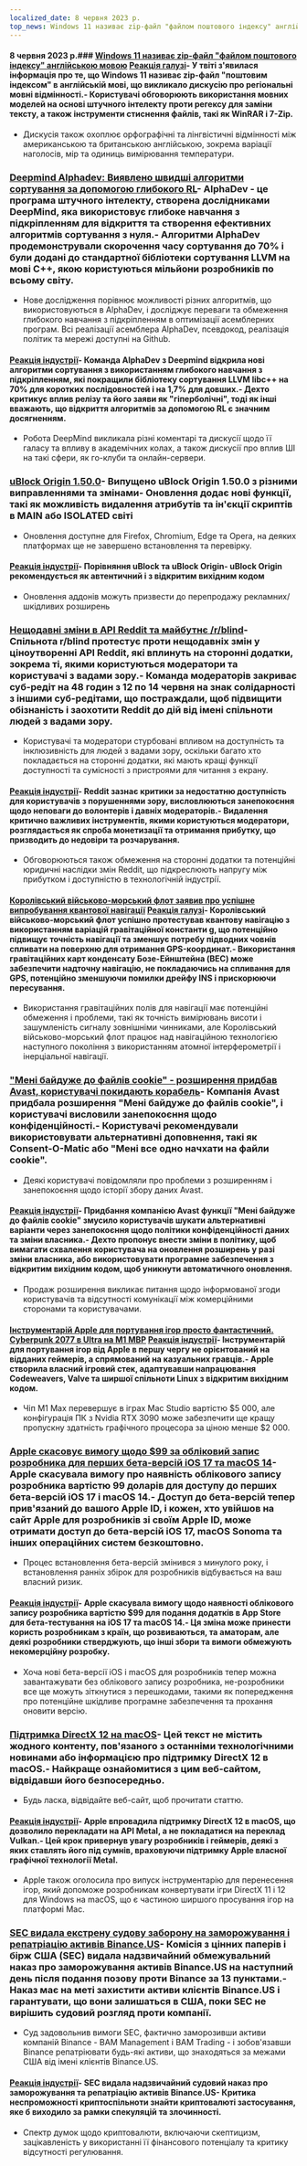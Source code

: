 ```yaml
---
localized_date: 8 червня 2023 р.
top_news: Windows 11 називає zip-файл "файлом поштового індексу" англійською мовою
---
```




<CallToAction />

<Steps>

#### 8 червня 2023 р.### [Windows 11 називає zip-файл "файлом поштового індексу" англійською мовою](https://twitter.com/JymFox/status/1665799627377975300) [Реакція галузі](http://news.ycombinator.com/item?id=36231313)- У твіті з'явилася інформація про те, що Windows 11 називає zip-файл "поштовим індексом" в англійській мові, що викликало дискусію про регіональні мовні відмінності.- Користувачі обговорюють використання мовних моделей на основі штучного інтелекту проти регексу для заміни тексту, а також інструменти стиснення файлів, такі як WinRAR і 7-Zip.

- Дискусія також охоплює орфографічні та лінгвістичні відмінності між американською та британською англійською, зокрема варіації наголосів, мір та одиниць вимірювання температури.

### [Deepmind Alphadev: Виявлено швидші алгоритми сортування за допомогою глибокого RL](https://www.nature.com/articles/s41586-023-06004-9)- AlphaDev - це програма штучного інтелекту, створена дослідниками DeepMind, яка використовує глибоке навчання з підкріпленням для відкриття та створення ефективних алгоритмів сортування з нуля.- Алгоритми AlphaDev продемонстрували скорочення часу сортування до 70% і були додані до стандартної бібліотеки сортування LLVM на мові C++, якою користуються мільйони розробників по всьому світу.

- Нове дослідження порівнює можливості різних алгоритмів, що використовуються в AlphaDev, і досліджує переваги та обмеження глибокого навчання з підкріпленням в оптимізації асемблерних програм. Всі реалізації асемблера AlphaDev, псевдокод, реалізація політик та мережі доступні на Github.

#### [Реакція індустрії](http://news.ycombinator.com/item?id=36228125)- Команда AlphaDev з Deepmind відкрила нові алгоритми сортування з використанням глибокого навчання з підкріпленням, які покращили бібліотеку сортування LLVM libc++ на 70% для коротких послідовностей і на 1,7% для довших.- Дехто критикує вплив релізу та його заяви як "гіперболічні", тоді як інші вважають, що відкриття алгоритмів за допомогою RL є значним досягненням.

- Робота DeepMind викликала різні коментарі та дискусії щодо її галасу та впливу в академічних колах, а також дискусії про вплив ШІ на такі сфери, як го-клуби та онлайн-сервери.

### [uBlock Origin 1.50.0](https://github.com/gorhill/uBlock/releases/tag/1.50.0)- Випущено uBlock Origin 1.50.0 з різними виправленнями та змінами- Оновлення додає нові функції, такі як можливість видалення атрибутів та ін'єкції скриптів в MAIN або ISOLATED світі

- Оновлення доступне для Firefox, Chromium, Edge та Opera, на деяких платформах ще не завершено встановлення та перевірку.

#### [Реакція індустрії](http://news.ycombinator.com/item?id=36227411)- Порівняння uBlock та uBlock Origin- uBlock Origin рекомендується як автентичний і з відкритим вихідним кодом

- Оновлення аддонів можуть призвести до перепродажу рекламних/шкідливих розширень

### [Нещодавні зміни в API Reddit та майбутнє /r/blind](https://old.reddit.com/r/Blind/comments/13zr8h2/reddits_recently_announced_api_changes_and_the/)- Спільнота r/blind протестує проти нещодавніх змін у ціноутворенні API Reddit, які вплинуть на сторонні додатки, зокрема ті, якими користуються модератори та користувачі з вадами зору.- Команда модераторів закриває суб-редіт на 48 годин з 12 по 14 червня на знак солідарності з іншими суб-редітами, що постраждали, щоб підвищити обізнаність і заохотити Reddit до дій від імені спільноти людей з вадами зору.

- Користувачі та модератори стурбовані впливом на доступність та інклюзивність для людей з вадами зору, оскільки багато хто покладається на сторонні додатки, які мають кращі функції доступності та сумісності з пристроями для читання з екрану.

#### [Реакція індустрії](http://news.ycombinator.com/item?id=36231016)- Reddit зазнає критики за недостатню доступність для користувачів з порушеннями зору, висловлюються занепокоєння щодо неповаги до волонтерів і давніх модераторів.- Видалення критично важливих інструментів, якими користуються модератори, розглядається як спроба монетизації та отримання прибутку, що призводить до недовіри та розчарування.

- Обговорюються також обмеження на сторонні додатки та потенційні юридичні наслідки змін Reddit, що підкреслюють напругу між прибутком і доступністю в технологічній індустрії.

#### [Королівський військово-морський флот заявив про успішне випробування квантової навігації](https://thequantuminsider.com/2023/06/06/royal-navy-says-quantum-navigation-test-a-success/) [Реакція галузі](http://news.ycombinator.com/item?id=36222625)- Королівський військово-морський флот успішно протестував квантову навігацію з використанням варіацій гравітаційної константи g, що потенційно підвищує точність навігації та зменшує потребу підводних човнів спливати на поверхню для отримання GPS-координат.- Використання гравітаційних карт конденсату Бозе-Ейнштейна (BEC) може забезпечити надточну навігацію, не покладаючись на спливання для GPS, потенційно зменшуючи помилки дрейфу INS і прискорюючи пересування.

- Використання гравітаційних полів для навігації має потенційні обмеження і проблеми, такі як точність вимірювань висоти і зашумленість сигналу зовнішніми чинниками, але Королівський військово-морський флот працює над навігаційною технологією наступного покоління з використанням атомної інтерферометрії і інерціальної навігації.

### ["Мені байдуже до файлів cookie" - розширення придбав Avast, користувачі покидають корабель](https://addons.mozilla.org/en-US/firefox/addon/i-dont-care-about-cookies/reviews/?score=1&utm_content=addons-manager-reviews-link&utm_medium=firefox-browser&utm_source=firefox-browser)- Компанія Avast придбала розширення "Мені байдуже до файлів cookie", і користувачі висловили занепокоєння щодо конфіденційності.- Користувачі рекомендували використовувати альтернативні доповнення, такі як Consent-O-Matic або "Мені все одно начхати на файли cookie".

- Деякі користувачі повідомляли про проблеми з розширенням і занепокоєння щодо історії збору даних Avast.

#### [Реакція індустрії](http://news.ycombinator.com/item?id=36233068)- Придбання компанією Avast функції "Мені байдуже до файлів cookie" змусило користувачів шукати альтернативні варіанти через занепокоєння щодо політики конфіденційності даних та зміни власника.- Дехто пропонує внести зміни в політику, щоб вимагати схвалення користувача на оновлення розширень у разі зміни власника, або використовувати програмне забезпечення з відкритим вихідним кодом, щоб уникнути автоматичного оновлення.

- Продаж розширення викликає питання щодо інформованої згоди користувачів та відсутності комунікації між комерційними сторонами та користувачами.

#### [Інструментарій Apple для портування ігор просто фантастичний. Cyberpunk 2077 в Ultra на M1 MBP](https://twitter.com/isaacmarovitz/status/1666209780031971341) [Реакція індустрії](http://news.ycombinator.com/item?id=36223927)- Інструментарій для портування ігор від Apple в першу чергу не орієнтований на відданих геймерів, а спрямований на казуальних гравців.- Apple створила власний ігровий стек, адаптувавши напрацювання Codeweavers, Valve та ширшої спільноти Linux з відкритим вихідним кодом.

- Чіп M1 Max перевершує в іграх Mac Studio вартістю $5 000, але конфігурація ПК з Nvidia RTX 3090 може забезпечити ще кращу пропускну здатність графічного процесора за ціною менше $2 000.

### [Apple скасовує вимогу щодо $99 за обліковий запис розробника для перших бета-версій iOS 17 та macOS 14](https://arstechnica.com/gadgets/2023/06/how-to-install-ios-17-and-macos-14-developer-betas-now-that-anyone-can-do-it/)- Apple скасувала вимогу про наявність облікового запису розробника вартістю 99 доларів для доступу до перших бета-версій iOS 17 і macOS 14.- Доступ до бета-версій тепер прив'язаний до вашого Apple ID, і кожен, хто увійшов на сайт Apple для розробників зі своїм Apple ID, може отримати доступ до бета-версій iOS 17, macOS Sonoma та інших операційних систем безкоштовно.

- Процес встановлення бета-версій змінився з минулого року, і встановлення ранніх збірок для розробників відбувається на ваш власний ризик.

#### [Реакція індустрії](http://news.ycombinator.com/item?id=36230839)- Apple скасувала вимогу щодо наявності облікового запису розробника вартістю $99 для подання додатків в App Store для бета-тестування на iOS 17 та macOS 14.- Ця зміна може принести користь розробникам з країн, що розвиваються, та аматорам, але деякі розробники стверджують, що інші збори та вимоги обмежують некомерційну розробку.

- Хоча нові бета-версії iOS і macOS для розробників тепер можна завантажувати без облікового запису розробника, не-розробники все ще можуть зіткнутися з перешкодами, такими як попередження про потенційне шкідливе програмне забезпечення та прохання оновити версію.

### [Підтримка DirectX 12 на macOS](https://twitter.com/andytizer/status/1666131239575728130)- Цей текст не містить жодного контенту, пов'язаного з останніми технологічними новинами або інформацією про підтримку DirectX 12 в macOS.- Найкраще ознайомитися з цим веб-сайтом, відвідавши його безпосередньо.

- Будь ласка, відвідайте веб-сайт, щоб прочитати статтю.

#### [Реакція індустрії](http://news.ycombinator.com/item?id=36222266)- Apple впровадила підтримку DirectX 12 в macOS, що дозволило перекладати на API Metal, а не покладатися на переклад Vulkan.- Цей крок привернув увагу розробників і геймерів, деякі з яких ставлять його під сумнів, враховуючи підтримку Apple власної графічної технології Metal.

- Apple також оголосила про випуск інструментарію для перенесення ігор, який допоможе розробникам конвертувати ігри DirectX 11 і 12 для Windows на macOS, що є частиною ширшого просування ігор на платформі Mac.

### [SEC видала екстрену судову заборону на заморожування і репатріацію активів Binance.US](https://www.kitco.com/news/2023-06-07/SEC-granted-emergency-restraining-order-to-freeze-repatriate-Binance-US-assets.html)- Комісія з цінних паперів і бірж США (SEC) видала надзвичайний обмежувальний наказ про заморожування активів Binance.US на наступний день після подання позову проти Binance за 13 пунктами.- Наказ має на меті захистити активи клієнтів Binance.US і гарантувати, що вони залишаться в США, поки SEC не вирішить судовий розгляд проти компанії.

- Суд задовольнив вимоги SEC, фактично заморозивши активи компаній Binance - BAM Management і BAM Trading - і зобов'язавши Binance репатріювати будь-які активи, що знаходяться за межами США від імені клієнтів Binance.US.

#### [Реакція індустрії](http://news.ycombinator.com/item?id=36235143)- SEC видала надзвичайний судовий наказ про заморожування та репатріацію активів Binance.US- Критика неспроможності криптоспільноти знайти криптовалюті застосування, яке б виходило за рамки спекуляцій та злочинності.

- Спектр думок щодо криптовалюти, включаючи скептицизм, зацікавленість у використанні її фінансового потенціалу та критику відсутності регулювання.

</Steps>
